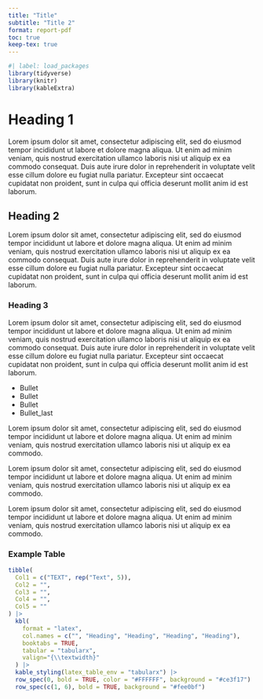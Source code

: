 ```yaml
---
title: "Title"
subtitle: "Title 2"
format: report-pdf
toc: true
keep-tex: true
---
```


```r
#| label: load_packages
library(tidyverse)
library(knitr)
library(kableExtra)
```

# Heading 1

Lorem ipsum dolor sit amet, consectetur adipiscing elit, sed do eiusmod tempor incididunt
ut labore et dolore magna aliqua. Ut enim ad minim veniam, quis nostrud exercitation ullamco laboris nisi ut
aliquip ex ea commodo consequat. Duis aute irure dolor in reprehenderit in voluptate velit esse cillum dolore
eu fugiat nulla pariatur. Excepteur sint occaecat cupidatat non proident, sunt in culpa qui officia deserunt
mollit anim id est laborum.

## Heading 2

Lorem ipsum dolor sit amet, consectetur adipiscing elit, sed do eiusmod tempor incididunt
ut labore et dolore magna aliqua. Ut enim ad minim veniam, quis nostrud exercitation ullamco laboris nisi ut
aliquip ex ea commodo consequat. Duis aute irure dolor in reprehenderit in voluptate velit esse cillum dolore
eu fugiat nulla pariatur. Excepteur sint occaecat cupidatat non proident, sunt in culpa qui officia deserunt
mollit anim id est laborum.

### Heading 3

Lorem ipsum dolor sit amet, consectetur adipiscing elit, sed do eiusmod tempor incididunt
ut labore et dolore magna aliqua. Ut enim ad minim veniam, quis nostrud exercitation ullamco laboris nisi ut
aliquip ex ea commodo consequat. Duis aute irure dolor in reprehenderit in voluptate velit esse cillum dolore
eu fugiat nulla pariatur. Excepteur sint occaecat cupidatat non proident, sunt in culpa qui officia deserunt
mollit anim id est laborum.

- Bullet
- Bullet
- Bullet
- Bullet_last

Lorem ipsum dolor sit amet, consectetur adipiscing elit, sed do eiusmod tempor incididunt
ut labore et dolore magna aliqua. Ut enim ad minim veniam, quis nostrud exercitation ullamco laboris nisi ut
aliquip ex ea commodo.

Lorem ipsum dolor sit amet, consectetur adipiscing elit, sed do eiusmod tempor incididunt
ut labore et dolore magna aliqua. Ut enim ad minim veniam, quis nostrud exercitation ullamco laboris nisi ut
aliquip ex ea commodo.

Lorem ipsum dolor sit amet, consectetur adipiscing elit, sed do eiusmod tempor incididunt
ut labore et dolore magna aliqua. Ut enim ad minim veniam, quis nostrud exercitation ullamco laboris nisi ut
aliquip ex ea commodo.

\newpage

### Example Table

```r
tibble(
  Col1 = c("TEXT", rep("Text", 5)),
  Col2 = "",
  Col3 = "",
  Col4 = "",
  Col5 = ""
) |>
  kbl(
    format = "latex",
    col.names = c("", "Heading", "Heading", "Heading", "Heading"),
    booktabs = TRUE,
    tabular = "tabularx", 
    valign="{\\textwidth}"
  ) |>
  kable_styling(latex_table_env = "tabularx") |>
  row_spec(0, bold = TRUE, color = "#FFFFFF", background = "#ce3f17") |>
  row_spec(c(1, 6), bold = TRUE, background = "#fee0bf")

```

